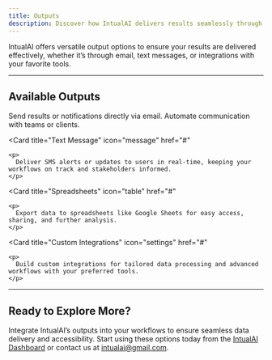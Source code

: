 ```yaml
---
title: Outputs
description: Discover how IntualAI delivers results seamlessly through multiple output channels to suit your needs.
---
```


IntualAI offers versatile output options to ensure your results are delivered effectively, whether it’s through email, text messages, or integrations with your favorite tools.

---

## Available Outputs

<CardGroup cols={2}>
  <Card
    title="Email"
    icon="envelope"
    href="#"
  >
    <p>
      Send results or notifications directly via email. Automate communication with teams or clients.
    </p>
  </Card>

  <Card
    title="Text Message"
    icon="message"
    href="#"
  >
    <p>
      Deliver SMS alerts or updates to users in real-time, keeping your workflows on track and stakeholders informed.
    </p>
  </Card>

  <Card
    title="Spreadsheets"
    icon="table"
    href="#"
  >
    <p>
      Export data to spreadsheets like Google Sheets for easy access, sharing, and further analysis.
    </p>
  </Card>

  <Card
    title="Custom Integrations"
    icon="settings"
    href="#"
  >
    <p>
      Build custom integrations for tailored data processing and advanced workflows with your preferred tools.
    </p>
  </Card>
</CardGroup>

---

## Ready to Explore More?

Integrate IntualAI’s outputs into your workflows to ensure seamless data delivery and accessibility. Start using these options today from the [IntualAI Dashboard](https://console.intualai.com/app/projects) or contact us at [intualai@gmail.com](mailto:intualai@gmail.com).

